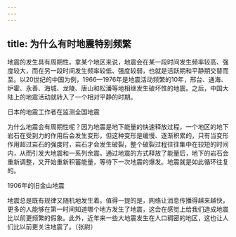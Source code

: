 ```yaml
---
---
---
```

title: 为什么有时地震特别频繁
---




地震的发生具有周期性。拿某个地区来说，地震会在某一段时间发生频率较高、强度较大，而在另一段时间发生频率较低、强度较弱，也就是活跃期和平静期交替而至。以20世纪的中国为例，1966—1976年是地震活动频繁的10年，邢台、通海、炉霍、永善、海城、龙陵、唐山和松潘等地相继发生破坏性的地震。之后，中国大陆上的地震活动就转入了一个相对平静的时期。

日本的地震工作者在监测全国地震



为什么地震会有周期性呢？因为地震是地下能量的快速释放过程，一个地区的地下岩石在受到力的作用后会发生变形，但这种变形是缓慢、逐渐积累的，只有当变形作用超过岩石的强度时，岩石才会发生破裂，整个破裂过程往往集中在较短的时间内，从而引发大地震和一系列余震。通过地震的方式释放了能量后，地下的岩石会重新调整，又开始重新积蓄能量，等待下一次地震的爆发。地震就是如此循环往复的。

1906年的旧金山地震



地震总是既有规律又随机地发生着。值得一提的是，网络让消息传播得越来越快，更多的人能够在第一时间知道哪个地方发生了地震，这会在感觉上给我们造成地震比以前更频繁的假象。此外，近年来一些大地震发生在人口稠密的地区，这也让人们比以前更关注地震了。（张尉）